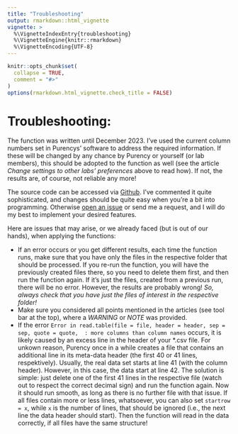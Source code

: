 ```yaml
---
title: "Troubleshooting"
output: rmarkdown::html_vignette
vignette: >
  %\VignetteIndexEntry{troubleshooting}
  %\VignetteEngine{knitr::rmarkdown}
  %\VignetteEncoding{UTF-8}
---
```


```r
knitr::opts_chunk$set(
  collapse = TRUE,
  comment = "#>"
)
options(rmarkdown.html_vignette.check_title = FALSE)
```

# Troubleshooting:

The function was written until December 2023. I've used the current column numbers set in Purencys' software to address the required information. If these will be changed by any chance by Purency or yourself (or lab members), this should be adopted to the function as well (see the article *Change settings to other labs' preferences* above to read how).
If not, the results are, of course, not reliable any more! 

The source code can be accessed via [Github](https://github.com/Maki-science/evalPurency).
I've commented it quite sophisticated, and changes should be quite easy when you're a bit into programming. Otherwise [open an issue](https://github.com/Maki-science/evalPurency/issues) or send me a request, and I will do my best to implement your desired features.

Here are issues that may arise, or we already faced (but is out of our hands), when applying the functions:

  - If an error occurs or you get different results, each time the function runs, make sure that you have only the files in the respective folder that should be processed. If you re-run the function, you will have the previously created files there, so you need to delete them first, and then run the function again. If it's just the files, created from a previous run, there will be no error. However, the results are probably wrong! *So, always check that you have just the files of interest in the respective folder!*
  - Make sure you considered all points mentioned in the articles (see tool bar at the top), where a *WARNING* or *NOTE* was provided.
  - If the error ```Error in read.table(file = file, header = header, sep = sep, quote = quote,  : more columns than column names``` occurs, it is likely caused by an excess line in the header of your *.csv file. For unkown reason, Purency once in a while creates a file that contains an additional line in its meta-data header (the first 40 or 41 lines, respektively). Usually, the real data set starts at line 41 (with the column header). However, in this case, the data start at line 42. The solution is simple: just delete one of the first 41 lines in the respective file (watch out to respect the correct decimal sign) and run the function again. Now it should run smooth, as long as there is no further file with that issue. If all files contain more or less lines, whatsoever, you can also set ```startrow = x```, while ```x``` is the number of lines, that should be ignored (i.e., the next line the data header should start). Then the function will read in the data correctly, if all files have the same structure!
